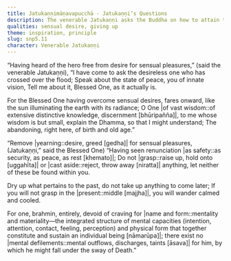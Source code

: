 ```yaml
---
title: Jatukaṇṇimāṇavapucchā - Jatukaṇṇi’s Questions
description: The venerable Jatukaṇṇi asks the Buddha on how to attain the state of peace and abandon birth and old age. The Buddha advises him to remove greed for sensual pleasures by seeing renunciation as safety, and to cease all grasping related to name and form in the past, future, as well as present.
qualities: sensual desire, giving up
theme: inspiration, principle
slug: snp5.11
character: Venerable Jatukaṇṇi
---
```


“Having heard of the hero free from desire for sensual pleasures,”
(said the venerable Jatukaṇṇi),
“I have come to ask the desireless one who has crossed over the flood;
Speak about the state of peace, you of innate vision,
Tell me about it, Blessed One, as it actually is.

For the Blessed One having overcome sensual desires, fares onward,
like the sun illuminating the earth with its radiance;
O One |of vast wisdom::of extensive distinctive knowledge, discernment [bhūripañña]|, to me whose wisdom is but small,
explain the Dhamma, so that I might understand;
The abandoning, right here, of birth and old age.”

“Remove |yearning::desire, greed [gedha]| for sensual pleasures,
(Jatukaṇṇi,” said the Blessed One)
“Having seen renunciation |as safety::as security, as peace, as rest [khemato]|;
Do not |grasp::raise up, hold onto [uggahīta]| or |cast aside::reject, throw away [niratta]| anything,
let neither of these be found within you.

Dry up what pertains to the past,
do not take up anything to come later;
If you will not grasp in the |present::middle [majjha]|,
you will wander calmed and cooled.

For one, brahmin, entirely,
devoid of craving for |name and form::mentality and materiality—the integrated structure of mental capacities (intention, attention, contact, feeling, perception) and physical form that together constitute and sustain an individual being [nāmarūpa]|;
there exist no |mental defilements::mental outflows, discharges, taints [āsava]| for him,
by which he might fall under the sway of Death.”